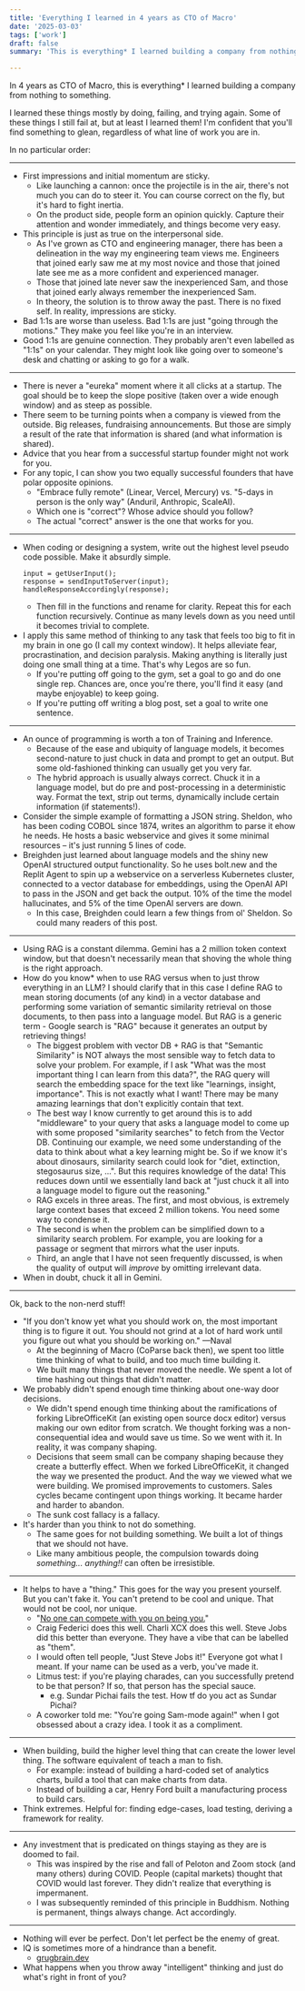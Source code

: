 ```yaml
---
title: 'Everything I learned in 4 years as CTO of Macro'
date: '2025-03-03'
tags: ['work']
draft: false
summary: 'This is everything* I learned building a company from nothing to something.'

---
```


In 4 years as CTO of Macro, this is everything* I learned building a company from nothing to something. 

I learned these things mostly by doing, failing, and trying again. Some of these things I still fail at, but at least I learned them! I'm confident that you'll find something to glean, regardless of what line of work you are in.

In no particular order:

---

- First impressions and initial momentum are sticky.
  - Like launching a cannon: once the projectile is in the air, there's not much you can do to steer it. You can course correct on the fly, but it's hard to fight inertia.
  - On the product side, people form an opinion quickly. Capture their attention and wonder immediately, and things become very easy.
- This principle is just as true on the interpersonal side. 
  - As I've grown as CTO and engineering manager, there has been a delineation in the way my engineering team views me. Engineers that joined early saw me at my most novice and those that joined late see me as a more confident and experienced manager. 
  - Those that joined late never saw the inexperienced Sam, and those that joined early always remember the inexperienced Sam.
  - In theory, the solution is to throw away the past. There is no fixed self. In reality, impressions are sticky.
- Bad 1:1s are worse than useless. Bad 1:1s are just "going through the motions." They make you feel like you're in an interview. 
- Good 1:1s are genuine connection. They probably aren't even labelled as "1:1s" on your calendar. They might look like going over to someone's desk and chatting or asking to go for a walk.
---
- There is never a "eureka" moment where it all clicks at a startup. The goal should be to keep the slope positive (taken over a wide enough window) and as steep as possible. 
- There seem to be turning points when a company is viewed from the outside. Big releases, fundraising announcements. But those are simply a result of the rate that information is shared (and what information is shared).
- Advice that you hear from a successful startup founder might not work for you. 
- For any topic, I can show you two equally successful founders that have polar opposite opinions.
  - "Embrace fully remote" (Linear, Vercel, Mercury) vs. "5-days in person is the only way" (Anduril, Anthropic, ScaleAI). 
  - Which one is "correct"? Whose advice should you follow?
  - The actual "correct" answer is the one that works for you. 
---
- When coding or designing a system, write out the highest level pseudo code possible. Make it absurdly simple.
  ```
  input = getUserInput();
  response = sendInputToServer(input); 
  handleResponseAccordingly(response);
  ```
  - Then fill in the functions and rename for clarity. Repeat this for each function recursively. Continue as many levels down as you need until it becomes trivial to complete.
- I apply this same method of thinking to any task that feels too big to fit in my brain in one go (I call my context window). It helps alleviate fear, procrastination, and decision paralysis. Making anything is literally just doing one small thing at a time. That's why Legos are so fun.
  - If you're putting off going to the gym, set a goal to go and do one single rep. Chances are, once you're there, you'll find it easy (and maybe enjoyable) to keep going.
  - If you're putting off writing a blog post, set a goal to write one sentence.
---
- An ounce of programming is worth a ton of Training and Inference.
  - Because of the ease and ubiquity of language models, it becomes second-nature to just chuck in data and prompt to get an output. But some old-fashioned thinking can usually get you very far. 
  - The hybrid approach is usually always correct. Chuck it in a language model, but do pre and post-processing in a deterministic way. Format the text, strip out terms, dynamically include certain information (if statements!).
- Consider the simple example of formatting a JSON string. Sheldon, who has been coding COBOL since 1874, writes an algorithm to parse it ehow he needs. He hosts a basic webservice and gives it some minimal resources – it's just running 5 lines of code. 
- Breighden just learned about language models and the shiny new OpenAI structured output functionality. So he uses bolt.new and the Replit Agent to spin up a webservice on a serverless Kubernetes cluster, connected to a vector database for embeddings, using the OpenAI API to pass in the JSON and get back the output. 10% of the time the model hallucinates, and 5% of the time OpenAI servers are down.
  - In this case, Breighden could learn a few things from ol' Sheldon. So could many readers of this post.
---
- Using RAG is a constant dilemma. Gemini has a 2 million token context window, but that doesn't necessarily mean that shoving the whole thing is the right approach.
- How do you know* when to use RAG versus when to just throw everything in an LLM? I should clarify that in this case I define RAG to mean storing documents (of any kind) in a vector database and performing some variation of semantic similarity retrieval on those documents, to then pass into a language model. But RAG is a generic term - Google search is "RAG" because it generates an output by retrieving things!
  - The biggest problem with vector DB + RAG is that "Semantic Similarity" is NOT always the most sensible way to fetch data to solve your problem. For example, if I ask "What was the most important thing I can learn from this data?", the RAG query will search the embedding space for the text like "learnings, insight, importance". This is not exactly what I want! There may be many amazing learnings that don't explicitly contain that text.
  - The best way I know currently to get around this is to add "middleware" to your query that asks a language model to come up with some proposed "similarity searches" to fetch from the Vector DB. Continuing our example, we need some understanding of the data to think about what a key learning might be. So if we know it's about dinosaurs, similarity search could look for "diet, extinction, stegosaurus size, ...". But this requires knowledge of the data! This reduces down until we essentially land back at "just chuck it all into a language model to figure out the reasoning."
  - RAG excels in three areas. The first, and most obvious, is extremely large context bases that exceed 2 million tokens. You need some way to condense it. 
  - The second is when the problem can be simplified down to a similarity search problem. For example, you are looking for a passage or segment that mirrors what the user inputs. 
  - Third, an angle that I have not seen frequently discussed, is when the quality of output will _improve_ by omitting irrelevant data.
- When in doubt, chuck it all in Gemini.

---
Ok, back to the non-nerd stuff!
- "If you don't know yet what you should work on, the most important thing is to figure it out. You should not grind at a lot of hard work until you figure out what you should be working on." —Naval
  - At the beginning of Macro (CoParse back then), we spent too little time thinking of what to build, and too much time building it.
  - We built many things that never moved the needle. We spent a lot of time hashing out things that didn't matter.
- We probably didn't spend enough time thinking about one-way door decisions.
  - We didn't spend enough time thinking about the ramifications of forking LibreOfficeKit (an existing open source docx editor) versus making our own editor from scratch. We thought forking was a non-consequential idea and would save us time. So we went with it. In reality, it was company shaping.
  - Decisions that seem small can be company shaping because they create a butterfly effect. When we forked LibreOfficeKit, it changed the way we presented the product. And the way we viewed what we were building. We promised improvements to customers. Sales cycles became contingent upon things working. It became harder and harder to abandon. 
  - The sunk cost fallacy is a fallacy. 
- It's harder than you think to not do something.
  - The same goes for not building something. We built a lot of things that we should not have. 
  - Like many ambitious people, the compulsion towards doing _something... anything!!_ can often be irresistible.
---
- It helps to have a "thing." This goes for the way you present yourself. But you can't fake it. You can't pretend to be cool and unique. That would not be cool, nor unique.
  - "[No one can compete with you on being you.](https://x.com/naval/status/797865441783709696)"
  - Craig Federici does this well. Charli XCX does this well. Steve Jobs did this better than everyone. They have a vibe that can be labelled as "them". 
  - I would often tell people, "Just Steve Jobs it!" Everyone got what I meant. If your name can be used as a verb, you've made it.
  - Litmus test: if you're playing charades, can you successfully pretend to be that person? If so, that person has the special sauce.
    - e.g. Sundar Pichai fails the test. How tf do you act as Sundar Pichai?
  - A coworker told me: "You're going Sam-mode again!" when I got obsessed about a crazy idea. I took it as a compliment.
---
- When building, build the higher level thing that can create the lower level thing. The software equivalent of teach a man to fish.
  - For example: instead of building a hard-coded set of analytics charts, build a tool that can make charts from data. 
  - Instead of building a car, Henry Ford built a manufacturing process to build cars.
- Think extremes. Helpful for: finding edge-cases, load testing, deriving a framework for reality.

---
- Any investment that is predicated on things staying as they are is doomed to fail. 
  - This was inspired by the rise and fall of Peloton and Zoom stock (and many others) during COVID. People (capital markets) thought that COVID would last forever. They didn't realize that everything is impermanent.
  - I was subsequently reminded of this principle in Buddhism. Nothing is permanent, things always change. Act accordingly.

---
- Nothing will ever be perfect. Don't let perfect be the enemy of great.
- IQ is sometimes more of a hindrance than a benefit.
  - [grugbrain.dev](https://grugbrain.dev)
- What happens when you throw away "intelligent" thinking and just do what's right in front of you?

